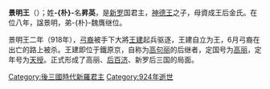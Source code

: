 {{朝鮮半島君王
| 名稱=景明王
| 新羅代數=54
| 前任=[[神德王|神德王]]
| 繼任=[[景哀王|景哀王]]
| 畫像=
| 說明=
| 在位=917年—924年
| 年號=
| 姓名=朴昇英
| 封號=
| 字=
| 號=
| 別名=
| 出生年=？
| 立世子=
| 逝世年=924年
| 廟號=
| 諡號=
| 陵墓=
| 父親=[[神德王|神德王]]
| 母親=[[義成王后|義成王后]]
| 嫡母=
| 皇后=
| 王后=[[長沙宅|長沙宅]]
| 王妃=
| 妃=
| 嫡子=
| 庶子=
| 嫡女=
| 庶女=
| 注釋=
|}}
'''景明王'''（{{bd|？||924年||}}）；姓'''-{朴}-'''名'''昇英'''，是[[新罗|新罗]]国君主，[[神德王|神德王]]之子，母資成王后金氏。在位八年，諡景明，弟-{朴}-魏膺继位。

景明王二年（918年），[[弓裔|弓裔]]被手下大將[[高丽太祖|王建]]起兵驱逐，王建自立为王，6月弓裔在出亡的路上被杀。王建即位于鐵原京，自称为[[高句丽|高句丽]]的后继者，定国号为[[高丽|高丽]]，定年号为[[天授|天授]]。正式形成了高丽、[[后百济|后百济]]、新罗后三国的局面。

{{新罗君主}}

[[Category:後三國時代新羅君主|Category:後三國時代新羅君主]]
[[Category:924年逝世|Category:924年逝世]]